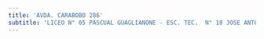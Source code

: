 ```yaml
---
title: 'AVDA. CARABOBO 286'
subtitle: 'LICEO N° 05 PASCUAL GUAGLIANONE - ESC. TEC.  N° 18 JOSE ANTONIO ALVAREZ CONDARCO'
---
```


#
